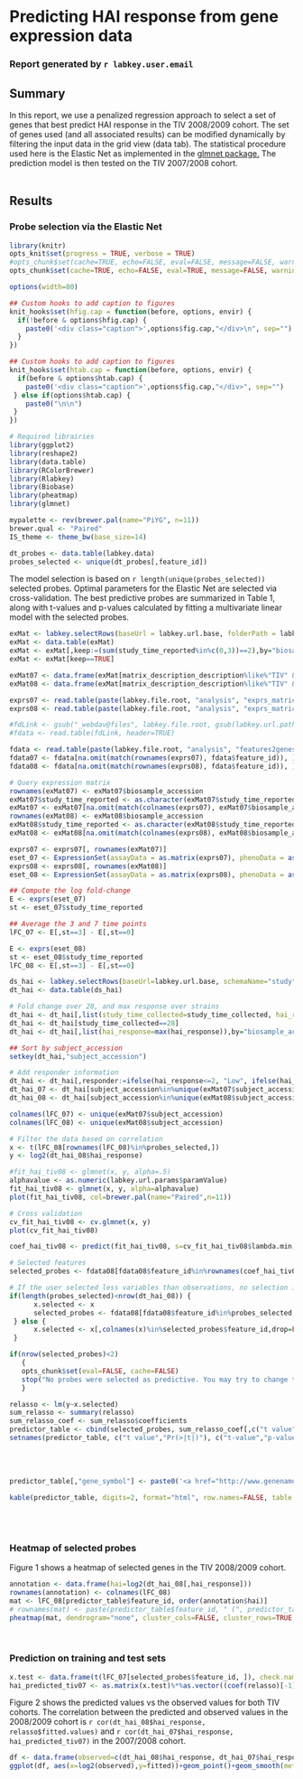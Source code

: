 
# Predicting HAI response from gene expression data
### Report generated by `r labkey.user.email`
## Summary

In this report, we use a penalized regression approach to select a set of genes that best predict HAI response in the TIV 2008/2009 cohort. The set of genes used (and all associated results) can be modified dynamically by filtering the input data in the grid view (data tab). The statistical procedure used here is the Elastic Net as implemented in the <a href="http://cran.r-project.org/web/packages/glmnet/index.html" target="_blank">glmnet package.</a> The prediction model is then tested on the TIV 2007/2008 cohort.
<br />
<br />

## Results
### Probe selection via the Elastic Net
```r
library(knitr)
opts_knit$set(progress = TRUE, verbose = TRUE)
#opts_chunk$set(cache=TRUE, echo=FALSE, eval=FALSE, message=FALSE, warning=FALSE, error=TRUE, dev="png", dev.args=list(bg="transparent"), out.width="900px", fig.width=10, fig.height=6, dpi=150, fig.align="center", autodep=TRUE, use.highlight=TRUE)
opts_chunk$set(cache=TRUE, echo=FALSE, eval=TRUE, message=FALSE, warning=FALSE, error=TRUE, fig.width=8, fig.height=4, dpi=100, fig.align="center")

options(width=80)

## Custom hooks to add caption to figures
knit_hooks$set(hfig.cap = function(before, options, envir) {
  if(!before & options$hfig.cap) {
    paste0('<div class="caption">',options$fig.cap,"</div>\n", sep="")
  }
})

## Custom hooks to add caption to figures
knit_hooks$set(htab.cap = function(before, options, envir) {
  if(before & options$htab.cap) {
    paste0('<div class="caption">',options$fig.cap,"</div>", sep="")
 } else if(options$htab.cap) {
    paste0("\n\n")
 }
})
```


```r
# Required librairies
library(ggplot2)
library(reshape2)
library(data.table)
library(RColorBrewer)
library(Rlabkey)
library(Biobase)
library(pheatmap)
library(glmnet)
```

```r
mypalette <- rev(brewer.pal(name="PiYG", n=11))
brewer.qual <- "Paired"
IS_theme <- theme_bw(base_size=14)
```

```r
dt_probes <- data.table(labkey.data)
probes_selected <- unique(dt_probes[,feature_id]) 
```

The model selection is based on `r length(unique(probes_selected))` selected probes. Optimal parameters for the Elastic Net are selected via cross-validation.
The best predictive probes are summarized in Table 1, along with t-values and p-values calculated by fitting a multivariate linear model with the selected probes.

```r
exMat <- labkey.selectRows(baseUrl = labkey.url.base, folderPath = labkey.url.path, schemaName = "study", queryName = "gene_expression_matrices", colNameOpt="rname")
exMat <- data.table(exMat)
exMat <- exMat[,keep:=(sum(study_time_reported%in%c(0,3))==2),by="biosample_accession_name,subject_accession"]
exMat <- exMat[keep==TRUE]

exMat07 <- data.frame(exMat[matrix_description_description%like%"TIV" & matrix_description_description%like%"2007"])
exMat08 <- data.frame(exMat[matrix_description_description%like%"TIV" & matrix_description_description%like%"2009"])

exprs07 <- read.table(paste(labkey.file.root, "analysis", "exprs_matrices", unique(exMat07$file_info_name), sep="/"))
exprs08 <- read.table(paste(labkey.file.root, "analysis", "exprs_matrices", unique(exMat08$file_info_name), sep="/"))
```

```r
#fdLink <- gsub("_webdav@files", labkey.file.root, gsub(labkey.url.path,  "", gsub(labkey.url.base,  "", URLdecode(unique(exMat$feature_mapping_file_link_download_link)))))
#fdata <- read.table(fdLink, header=TRUE)

fdata <- read.table(paste(labkey.file.root, "analysis", "features2genes", unique(exMat$feature_mapping_file), sep="/"))
fdata07 <- fdata[na.omit(match(rownames(exprs07), fdata$feature_id)), ]
fdata08 <- fdata[na.omit(match(rownames(exprs08), fdata$feature_id)), ]
```

```r
# Query expression matrix
rownames(exMat07) <- exMat07$biosample_accession
exMat07$study_time_reported <- as.character(exMat07$study_time_reported)
exMat07 <- exMat07[na.omit(match(colnames(exprs07), exMat07$biosample_accession)),]
rownames(exMat08) <- exMat08$biosample_accession
exMat08$study_time_reported <- as.character(exMat08$study_time_reported)
exMat08 <- exMat08[na.omit(match(colnames(exprs08), exMat08$biosample_accession)),]
```

```r
exprs07 <- exprs07[, rownames(exMat07)]
eset_07 <- ExpressionSet(assayData = as.matrix(exprs07), phenoData = as(exMat07, "AnnotatedDataFrame"), featureData = as(fdata07, "AnnotatedDataFrame"))
exprs08 <- exprs08[, rownames(exMat08)]
eset_08 <- ExpressionSet(assayData = as.matrix(exprs08), phenoData = as(exMat08, "AnnotatedDataFrame"), featureData = as(fdata08, "AnnotatedDataFrame"))
```

```r
## Compute the log fold-change
E <- exprs(eset_07)
st <- eset_07$study_time_reported

## Average the 3 and 7 time points
lFC_07 <- E[,st==3] - E[,st==0]

E <- exprs(eset_08)
st <- eset_08$study_time_reported
lFC_08 <- E[,st==3] - E[,st==0]
```

```r
ds_hai <- labkey.selectRows(baseUrl=labkey.url.base, schemaName="study", folderPath=labkey.url.path, queryName ="hai", colNameOpt='rname')
dt_hai <- data.table(ds_hai)

# Fold change over 28, and max response over strains
dt_hai <- dt_hai[,list(study_time_collected=study_time_collected, hai_response=value_reported/value_reported[study_time_collected==0]),by="virus_strain,biosample_accession_name,subject_accession"]
dt_hai <- dt_hai[study_time_collected==28]
dt_hai <- dt_hai[,list(hai_response=max(hai_response)),by="biosample_accession_name,subject_accession"]

## Sort by subject_accession
setkey(dt_hai,"subject_accession")

# Add responder information
dt_hai <- dt_hai[,responder:=ifelse(hai_response<=2, "Low", ifelse(hai_response>=4, "High", "Medium"))]
dt_hai_07 <- dt_hai[subject_accession%in%unique(exMat07$subject_accession) & biosample_accession_name%like%"2007"]
dt_hai_08 <- dt_hai[subject_accession%in%unique(exMat08$subject_accession) & biosample_accession_name%like%"2008"]
```

```r
colnames(lFC_07) <- unique(exMat07$subject_accession)
colnames(lFC_08) <- unique(exMat08$subject_accession)
```

```r
# Filter the data based on correlation
x <- t(lFC_08[rownames(lFC_08)%in%probes_selected,])
y <- log2(dt_hai_08$hai_response)

#fit_hai_tiv08 <- glmnet(x, y, alpha=.5)
alphavalue <- as.numeric(labkey.url.params$paramValue)
fit_hai_tiv08 <- glmnet(x, y, alpha=alphavalue)
plot(fit_hai_tiv08, col=brewer.pal(name="Paired",n=11))
```
```r
# Cross validation
cv_fit_hai_tiv08 <- cv.glmnet(x, y)
plot(cv_fit_hai_tiv08)
```

```r
coef_hai_tiv08 <- predict(fit_hai_tiv08, s=cv_fit_hai_tiv08$lambda.min, type="coefficients")

# Selected features
selected_probes <- fdata08[fdata08$feature_id%in%rownames(coef_hai_tiv08)[coef_hai_tiv08[,1]>0],,drop=FALSE]

# If the user selected less variables than observations, no selection is done
if(length(probes_selected)<nrow(dt_hai_08)) {
      x.selected <- x
      selected_probes <- fdata08[fdata08$feature_id%in%probes_selected,]
 } else {
      x.selected <- x[,colnames(x)%in%selected_probes$feature_id,drop=FALSE]
 }

if(nrow(selected_probes)<2)
   {
   opts_chunk$set(eval=FALSE, cache=FALSE)
   stop("No probes were selected as predictive. You may try to change the filtering criteria.")
   }

relasso <- lm(y~x.selected)
sum_relasso <- summary(relasso)
sum_relasso_coef <- sum_relasso$coefficients
predictor_table <- cbind(selected_probes, sum_relasso_coef[,c("t value","Pr(>|t|)")][-1,])
setnames(predictor_table, c("t value","Pr(>|t|)"), c("t-value","p-value"))
```

<br/>
<br/>
   
<div id="fw_container">
```r
predictor_table[,"gene_symbol"] <- paste0('<a href="http://www.genenames.org/cgi-bin/quick_search.pl?.cgifields=type&type=equal&num=50&search=', gsub(";","+",predictor_table[,"gene_symbol"]),'&submit=Submit" target="_blank">', predictor_table[,"gene_symbol"], '</a>')

kable(predictor_table, digits=2, format="html", row.names=FALSE, table.attr='id="res_table"')
```
</div>

<br />
<br />
   
<h3> Heatmap of selected probes </h3>

Figure 1 shows a heatmap of selected genes in the TIV 2008/2009 cohort.


```r
annotation <- data.frame(hai=log2(dt_hai_08[,hai_response])) 
rownames(annotation) <- colnames(lFC_08)
mat <- lFC_08[predictor_table$feature_id, order(annotation$hai)]
# rownames(mat) <- paste(predictor_table$feature_id, " (", predictor_table$gene_symbol, ")",sep="")
pheatmap(mat, dendrogram="none", cluster_cols=FALSE, cluster_rows=TRUE, breaks = seq(-1, 1, length.out = length(mypalette) + 1), show_rownames=TRUE, show_colnames=FALSE, scale="none",cluster_method="ward",cluster_distance="correlation",color=mypalette, annotation=annotation, annotation_colors=list(hai=grey(10:0/10)))
```
<br />

### Prediction on training and test sets

```r
x.test <- data.frame(t(lFC_07[selected_probes$feature_id, ]), check.names=FALSE)
hai_predicted_tiv07 <- as.matrix(x.test)%*%as.vector((coef(relasso)[-1]))+coef(relasso)[1]
```
Figure 2 shows the predicted values vs the observed values for both TIV cohorts. The correlation between the predicted and observed values in the 2008/2009 cohort is `r cor(dt_hai_08$hai_response, relasso$fitted.values)` and `r cor(dt_hai_07$hai_response, hai_predicted_tiv07)` in the 2007/2008 cohort.

```r
df <- data.frame(observed=c(dt_hai_08$hai_response, dt_hai_07$hai_response), fitted=c(relasso$fitted.values, hai_predicted_tiv07), cohort=c(rep("a) TIV 08 (Training)", length(dt_hai_08$hai_response)), rep("b) TIV 07 (Test)",length(dt_hai_07$hai_response))))
ggplot(df, aes(x=log2(observed),y=fitted))+geom_point()+geom_smooth(method="lm")+IS_theme+facet_wrap(~cohort, scale="free") + xlab("Observed (log2) HAI response") + ylab("Predicted (log2) HAI response")
```

